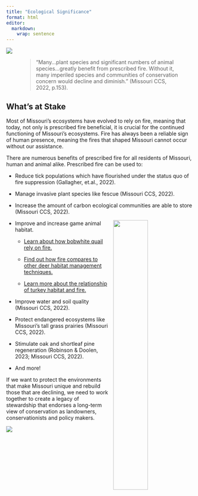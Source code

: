 ```yaml
---
title: "Ecological Significance"
format: html
editor: 
  markdown: 
    wrap: sentence
---
```


![](WOPA051011_D023_Bill%20Wallace.d20121003-u191447.jpg){fig-alt="\"Image of a Missouri prairie. A vast landscape with yellow rolling hills and a bright blue sky."}

<figure class="text-center">

```{=html}
<blockquote class="blockquote",  border="none">

<p class="mb-0">

“Many…plant species and significant numbers of animal species…greatly benefit from prescribed fire.
Without it, many imperiled species and communities of conservation concern would decline and diminish.” (Missouri CCS, 2022, p.153).

</p>

</blockquote>
```
</figure>

## What's at Stake

Most of Missouri’s ecosystems have evolved to rely on fire, meaning that today, not only is prescribed fire beneficial, it is crucial for the continued functioning of Missouri's ecosystems.
Fire has always been a reliable sign of human presence, meaning the fires that shaped Missouri cannot occur without our assistance.

There are numerous benefits of prescribed fire for all residents of Missouri, human and animal alike.
Prescribed fire can be used to:

-   Reduce tick populations which have flourished under the status quo of fire suppression (Gallagher, et.al., 2022).

-   Manage invasive plant species like fescue (Missouri CCS, 2022).

-   Increase the amount of carbon ecological communities are able to store (Missouri CCS, 2022).

![](ENPO190702_D042_full.jpg){style="float:right ; margin-left: 2%; fig-align:right; width:43%;" fig-alt="\"picture description."}

-   Improve and increase game animal habitat.

    -   [Learn about how bobwhite quail rely on fire.](https://quailforever.org/BlogLanding/Blogs/Quail-Forever/Fall-Burning-for-Bobwhites.aspx#:~:text=Prescribed%20fire%20in%20the%20fall%20allows%20native%20plants%20to%20thrive,quail%20and%20many%20other%20wildlife!)

    -   [Find out how fire compares to other deer habitat management techniques.](https://deerassociation.com/food-plots-feed-or-fire-the-real-costs-per-pound-of-deer-forage/)

    -   [Learn more about the relationship of turkey habitat and fire.](https://www.nwtf.org/content-hub/a-time-to-burn)

-   Improve water and soil quality (Missouri CCS, 2022).

-   Protect endangered ecosystems like Missouri's tall grass prairies (Missouri CCS, 2022).

-   Stimulate oak and shortleaf pine regeneration (Robinson & Doolen, 2023; Missouri CCS, 2022).

-   And more!

If we want to protect the environments that make Missouri unique and rebuild those that are declining, we need to work together to create a legacy of stewardship that endorses a long-term view of conservation as landowners, conservationists and policy makers.

![](Untitled%20presentation.jpg){fig-alt="\"series of 3 images, one of a deer, and two of missouri prairies."}
